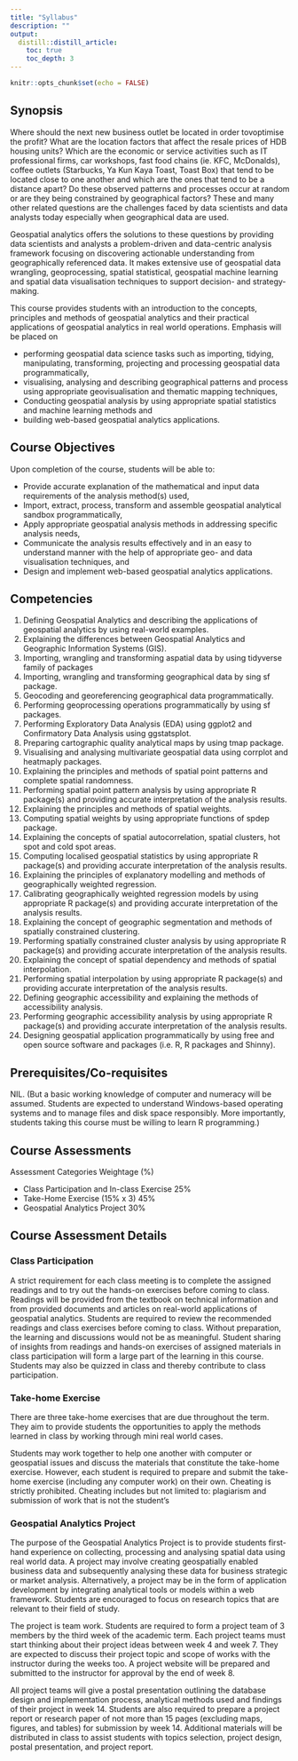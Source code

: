 ```yaml
---
title: "Syllabus"
description: ""
output:
  distill::distill_article:
    toc: true
    toc_depth: 3
---
```


```r
knitr::opts_chunk$set(echo = FALSE)
```

## Synopsis

Where should the next new business outlet be located in order tovoptimise the profit? What are the location factors that affect the resale prices of HDB housing units?  Which are the economic or service activities such as IT professional firms, car workshops, fast food chains (ie. KFC, McDonalds), coffee outlets (Starbucks, Ya Kun Kaya Toast, Toast Box) that tend to be located close to one another and which are the ones that tend to be a distance apart?  Do these observed patterns and processes occur at random or are they being constrained by geographical factors?  These and many other related questions are the challenges faced by data scientists and data analysts today especially when geographical data are used.       

Geospatial analytics offers the solutions to these questions by providing data scientists and analysts a problem-driven and data-centric analysis framework focusing on discovering actionable understanding from geographically referenced data.  It makes extensive use of geospatial data wrangling, geoprocessing, spatial statistical, geospatial machine learning and spatial data visualisation techniques to support decision- and strategy-making.    

This course provides students with an introduction to the concepts, principles and methods of geospatial analytics and their practical applications of geospatial analytics in real world operations.  Emphasis will be placed on 

- performing geospatial data science tasks such as importing, tidying, manipulating, transforming, projecting and processing geospatial data programmatically,
- visualising, analysing and describing geographical patterns and process using appropriate geovisualisation and thematic mapping techniques, 
- Conducting geospatial analysis by using appropriate spatial statistics and machine learning methods and 
- building web-based geospatial analytics applications.

## Course Objectives

Upon completion of the course, students will be able to:

- Provide accurate explanation of the mathematical and input data requirements of the analysis method(s) used,
- Import, extract, process, transform and assemble geospatial analytical sandbox programmatically,
- Apply appropriate geospatial analysis methods in addressing specific analysis needs, 
- Communicate the analysis results effectively and in an easy to understand manner with the help of appropriate geo- and data visualisation techniques, and
- Design and implement web-based geospatial analytics applications. 

## Competencies 

1.	Defining Geospatial Analytics and describing the applications of geospatial analytics by using real-world examples.
2.	Explaining the differences between Geospatial Analytics and Geographic Information Systems (GIS).
3.	Importing, wrangling and transforming aspatial data by using tidyverse family of packages
4.	Importing, wrangling and transforming geographical data by sing sf package.
5.	Geocoding and georeferencing geographical data programmatically.
6.	Performing geoprocessing operations programmatically by using sf packages.
7.	Performing Exploratory Data Analysis (EDA) using ggplot2 and Confirmatory Data Analysis using ggstatsplot.
8.	Preparing cartographic quality analytical maps by using tmap package.
9.	Visualising and analysing multivariate geospatial data using corrplot and heatmaply packages. 
10.	Explaining the principles and methods of spatial point patterns and complete spatial randomness. 
11.	Performing spatial point pattern analysis by using appropriate R package(s) and providing accurate interpretation of the analysis results.
12.	Explaining the principles and methods of spatial weights.
13.	Computing spatial weights by using appropriate functions of spdep package. 
14.	Explaining the concepts of spatial autocorrelation, spatial clusters, hot spot and cold spot areas.
15.	Computing localised geospatial statistics by using appropriate R package(s) and providing accurate interpretation of the analysis results.
16.	Explaining the principles of explanatory modelling and methods of geographically weighted regression.
17.	Calibrating geographically weighted regression models by using appropriate R package(s) and providing accurate interpretation of the analysis results.
18.	Explaining the concept of geographic segmentation and methods of spatially constrained clustering.
19.	Performing spatially constrained cluster analysis by using appropriate R package(s) and providing accurate interpretation of the analysis results.
20.	Explaining the concept of spatial dependency and methods of spatial interpolation.
21.	Performing spatial interpolation by using appropriate R package(s) and providing accurate interpretation of the analysis results.
22.	Defining geographic accessibility and explaining the methods of accessibility analysis.
23.	Performing geographic accessibility analysis by using appropriate R package(s) and providing accurate interpretation of the analysis results.
24.	Designing geospatial application programmatically by using free and open source software and packages (i.e. R, R packages and Shinny).


##  Prerequisites/Co-requisites

NIL. (But a basic working knowledge of computer and numeracy will be assumed.  Students are expected to understand Windows-based operating systems and to manage files and disk space responsibly.  More importantly, students taking this course must be willing to learn R programming.)

## Course Assessments

Assessment Categories	Weightage (%)

- Class Participation and In-class Exercise 	25%
- Take-Home Exercise (15% x 3) 45%
- Geospatial Analytics Project	30%

## Course Assessment Details

### Class Participation

A strict requirement for each class meeting is to complete the assigned readings and to try out the hands-on exercises before coming to class.  Readings will be provided from the textbook on technical information and from provided documents and articles on real-world applications of geospatial analytics.  Students are required to review the recommended readings and class exercises before coming to class.  Without preparation, the learning and discussions would not be as meaningful.  Student sharing of insights from readings and hands-on exercises of assigned materials in class participation will form a large part of the learning in this course.  Students may also be quizzed in class and thereby contribute to class participation.

### Take-home Exercise
There are three take-home exercises that are due throughout the term.  They aim to provide students the opportunities to apply the methods learned in class by working through mini real world cases.  

Students may work together to help one another with computer or geospatial issues and discuss the materials that constitute the take-home exercise.  However, each student is required to prepare and submit the take-home exercise (including any computer work) on their own.  Cheating is strictly prohibited.  Cheating includes but not limited to: plagiarism and submission of work that is not the student’s

### Geospatial Analytics Project 
The purpose of the Geospatial Analytics Project is to provide students first-hand experience on collecting, processing and analysing spatial data using real world data.  A project may involve creating geospatially enabled business data and subsequently analysing these data for business strategic or market analysis.  Alternatively, a project may be in the form of application development by integrating analytical tools or models within a web framework.  Students are encouraged to focus on research topics that are relevant to their field of study.  

The project is team work.  Students are required to form a project team of 3 members by the third week of the academic term.  Each project teams must start thinking about their project ideas between week 4 and week 7.  They are expected to discuss their project topic and scope of works with the instructor during the weeks too.  A project website will be prepared and submitted to the instructor for approval by the end of week 8.    

All project teams will give a postal presentation outlining the database design and implementation process, analytical methods used and findings of their project in week 14.  Students are also required to prepare a project report or research paper of not more than 15 pages (excluding maps, figures, and tables) for submission by week 14.  Additional materials will be distributed in class to assist students with topics selection, project design, postal presentation, and project report.






